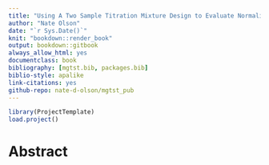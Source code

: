 ```yaml
--- 
title: "Using A Two Sample Titration Mixture Design to Evaluate Normalization and Differential Abundance Methods."
author: "Nate Olson"
date: "`r Sys.Date()`"
knit: "bookdown::render_book"
output: bookdown::gitbook
always_allow_html: yes
documentclass: book
bibliography: [mgtst.bib, packages.bib]
biblio-style: apalike
link-citations: yes
github-repo: nate-d-olson/mgtst_pub
---
```


```r
library(ProjectTemplate)
load.project()
```

# Abstract